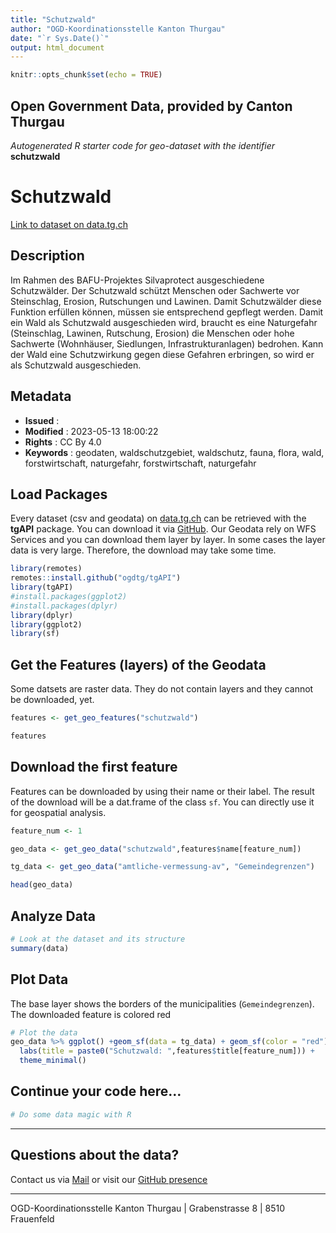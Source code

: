 ```yaml
---
title: "Schutzwald"
author: "OGD-Koordinationsstelle Kanton Thurgau"
date: "`r Sys.Date()`"
output: html_document
---
```


```r
knitr::opts_chunk$set(echo = TRUE)
```

## Open Government Data, provided by **Canton Thurgau**
*Autogenerated R starter code for geo-dataset with the identifier* **schutzwald**


# **Schutzwald**

[Link to dataset on data.tg.ch](https://data.tg.ch/explore/dataset/schutzwald/information/)

## Description

Im Rahmen des BAFU-Projektes Silvaprotect ausgeschiedene Schutzwälder. Der Schutzwald schützt Menschen oder Sachwerte vor Steinschlag, Erosion, Rutschungen und Lawinen. Damit Schutzwälder diese Funktion erfüllen können, müssen sie entsprechend gepflegt werden. Damit ein Wald als Schutzwald ausgeschieden wird, braucht es eine Naturgefahr (Steinschlag, Lawinen, Rutschung, Erosion) die Menschen oder hohe Sachwerte (Wohnhäuser, Siedlungen, Infrastrukturanlagen) bedrohen. Kann der Wald eine Schutzwirkung gegen diese Gefahren erbringen, so wird er als Schutzwald ausgeschieden.

## Metadata

- **Issued**                   : 
- **Modified**                 : 2023-05-13 18:00:22
- **Rights**                   : CC By 4.0
- **Keywords**                 : geodaten, waldschutzgebiet, waldschutz, fauna, flora, wald, forstwirtschaft, naturgefahr, forstwirtschaft, naturgefahr

## Load Packages

Every dataset (csv and geodata) on [data.tg.ch](https://data.tg.ch/pages/start/) can be retrieved with the **tgAPI** package. You can download it via [GitHub](https://github.com/ogdtg/tgAPI). Our Geodata rely on WFS Services and you can download them layer by layer. In some cases the layer data is very large. Therefore, the download may take some time.

```r
library(remotes)
remotes::install.github("ogdtg/tgAPI")
library(tgAPI)
#install.packages(ggplot2)
#install.packages(dplyr)
library(dplyr)
library(ggplot2)
library(sf)

```


## Get the Features (layers) of the Geodata

Some datsets are raster data. They do not contain layers and they cannot be downloaded, yet.

```r
features <- get_geo_features("schutzwald")

features
```


## Download the first feature

Features can be downloaded by using their name or their label. The result of the download will be a dat.frame of the class `sf`. You can directly use it for geospatial analysis.

```r

feature_num <- 1

geo_data <- get_geo_data("schutzwald",features$name[feature_num])

tg_data <- get_geo_data("amtliche-vermessung-av", "Gemeindegrenzen")

head(geo_data)
```


## Analyze Data

```r

# Look at the dataset and its structure
summary(data)

```


## Plot Data

The base layer shows the borders of the municipalities (`Gemeindegrenzen`). The downloaded feature is colored red

```r

# Plot the data
geo_data %>% ggplot() +geom_sf(data = tg_data) + geom_sf(color = "red") +
  labs(title = paste0("Schutzwald: ",features$title[feature_num])) +
  theme_minimal()

```


## Continue your code here...


```r
# Do some data magic with R
```

------------------------------------------------------------------------

## Questions about the data?

Contact us via [Mail](mailto:ogd@tg.ch) or visit our [GitHub presence](https://github.com/ogdtg)


------------------------------------------------------------------------

OGD-Koordinationsstelle Kanton Thurgau | Grabenstrasse 8 | 8510 Frauenfeld
